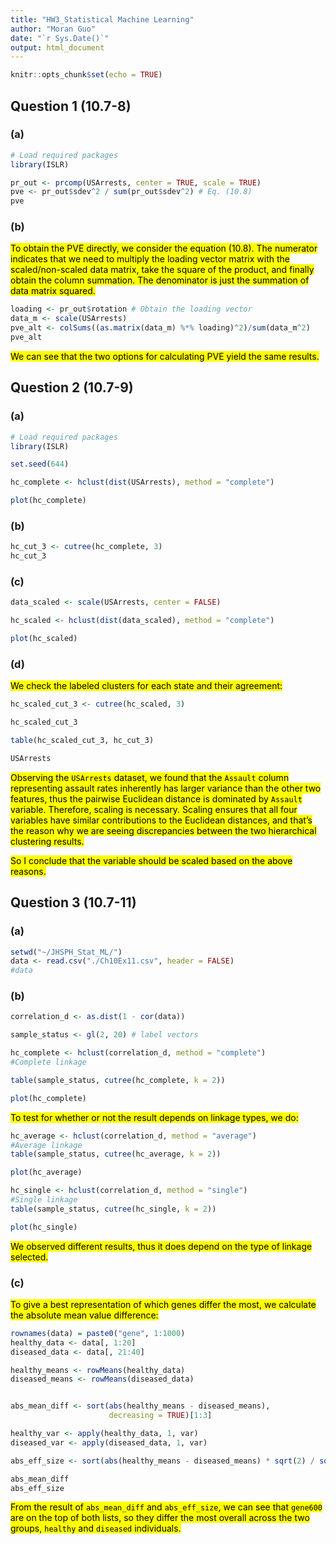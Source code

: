 ```yaml
---
title: "HW3_Statistical Machine Learning"
author: "Moran Guo"
date: "`r Sys.Date()`"
output: html_document
---
```


```r
knitr::opts_chunk$set(echo = TRUE)
```

## Question 1 (10.7-8)

### (a)

```r
# Load required packages
library(ISLR)

pr_out <- prcomp(USArrests, center = TRUE, scale = TRUE)
pve <- pr_out$sdev^2 / sum(pr_out$sdev^2) # Eq. (10.8)
pve
```

### (b)

<mark>To obtain the PVE directly, we consider the equation $(10.8)$. The numerator indicates that we need to multiply the loading vector matrix with the scaled/non-scaled data matrix, take the square of the product, and finally obtain the column summation. The denominator is just the summation of data matrix squared.

```r
loading <- pr_out$rotation # Obtain the loading vector
data_m <- scale(USArrests)
pve_alt <- colSums((as.matrix(data_m) %*% loading)^2)/sum(data_m^2)
pve_alt
```

<mark>We can see that the two options for calculating PVE yield the same results.

## Question 2 (10.7-9)

### (a)

```r
# Load required packages 
library(ISLR)

set.seed(644)

hc_complete <- hclust(dist(USArrests), method = "complete")

plot(hc_complete)
```

### (b)

```r
hc_cut_3 <- cutree(hc_complete, 3)
hc_cut_3
```

### (c)

```r

data_scaled <- scale(USArrests, center = FALSE)

hc_scaled <- hclust(dist(data_scaled), method = "complete")

plot(hc_scaled)
```

### (d)

<mark>We check the labeled clusters for each state and their agreement:

```r
hc_scaled_cut_3 <- cutree(hc_scaled, 3)

hc_scaled_cut_3

table(hc_scaled_cut_3, hc_cut_3)

USArrests
```

<mark>Observing the `USArrests` dataset, we found that the `Assault` column representing assault rates inherently has larger variance than the other two features, thus the pairwise Euclidean distance is dominated by `Assault` variable. Therefore, scaling is necessary. Scaling ensures that all four variables have similar contributions to the Euclidean distances, and that's the reason why we are seeing discrepancies between the two hierarchical clustering results. 

<mark>So I conclude that the variable should be scaled based on the above reasons.

## Question 3 (10.7-11)

### (a)

```r
setwd("~/JHSPH_Stat_ML/")
data <- read.csv("./Ch10Ex11.csv", header = FALSE)
#data
```

### (b)

```r
correlation_d <- as.dist(1 - cor(data))

sample_status <- gl(2, 20) # label vectors

hc_complete <- hclust(correlation_d, method = "complete")
#Complete linkage

table(sample_status, cutree(hc_complete, k = 2)) 

plot(hc_complete)
```

<mark>To test for whether or not the result depends on linkage types, we do:

```r
hc_average <- hclust(correlation_d, method = "average")
#Average linkage
table(sample_status, cutree(hc_average, k = 2))

plot(hc_average)

hc_single <- hclust(correlation_d, method = "single")
#Single linkage
table(sample_status, cutree(hc_single, k = 2))

plot(hc_single)
```

<mark>We observed different results, thus it does depend on the type of linkage selected.

### (c) 

<mark>To give a best representation of which genes differ the most, we calculate the absolute mean value difference:

```r
rownames(data) = paste0("gene", 1:1000)
healthy_data <- data[, 1:20]
diseased_data <- data[, 21:40]

healthy_means <- rowMeans(healthy_data)
diseased_means <- rowMeans(diseased_data)


abs_mean_diff <- sort(abs(healthy_means - diseased_means),
                      decreasing = TRUE)[1:3]

healthy_var <- apply(healthy_data, 1, var)
diseased_var <- apply(diseased_data, 1, var)

abs_eff_size <- sort(abs(healthy_means - diseased_means) * sqrt(2) / sqrt(healthy_var + diseased_var), decreasing = TRUE)[1:3]

abs_mean_diff
abs_eff_size
```

<mark>From the result of `abs_mean_diff` and `abs_eff_size`, we can see that `gene600` are on the top of both lists, so they differ the most overall across the two groups, `healthy` and `diseased` individuals.
